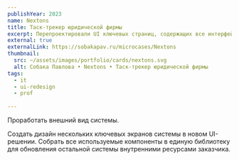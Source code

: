 ```yaml
---
publishYear: 2023
name: Nextons
title: Таск-трекер юридической фирмы
excerpt: Перепроектировали UI ключевых страниц, содержащих все интерфейсные элементы, которые используются в системе.
external: true
externalLink: https://sobakapav.ru/microcases/Nextons
thumbnail:
  src: ~/assets/images/portfolio/cards/nextons.svg
  alt: Собака Павлова • Nextons • Таск-трекер юридической фирмы
tags:
  - it
  - ui-redesign
  - prof
  
---
```


Проработать внешний вид системы.  

Создать дизайн нескольких ключевых экранов системы в новом UI-решении. Собрать все используемые компоненты в единую библиотеку для обновления остальной системы внутренними ресурсами заказчика.
